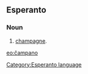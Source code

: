==Esperanto==
===Noun===
# [[champagne]].

[[eo:ĉampano]]
[[Category:Esperanto language]]
{{Universala Vortaro}}